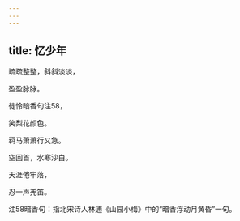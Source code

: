 ```yaml
---
---
---
```

title: 忆少年
---







疏疏整整，斜斜淡淡，

盈盈脉脉。

徒怜暗香句注58，

笑梨花颜色。

羁马萧萧行又急。

空回首，水寒沙白。

天涯倦牢落，

忍一声羌笛。





注58暗香句：指北宋诗人林逋《山园小梅》中的“暗香浮动月黄昏”一句。